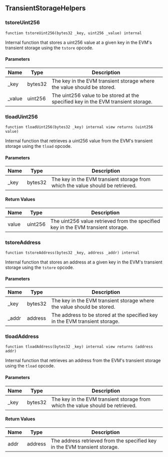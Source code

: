 ## TransientStorageHelpers

### tstoreUint256

```solidity
function tstoreUint256(bytes32 _key, uint256 _value) internal
```

Internal function that stores a uint256 value at a given key in the EVM's transient storage using the `tstore` opcode.

#### Parameters

| Name | Type | Description |
| ---- | ---- | ----------- |
| _key | bytes32 | The key in the EVM transient storage where the value should be stored. |
| _value | uint256 | The uint256 value to be stored at the specified key in the EVM transient storage. |

### tloadUint256

```solidity
function tloadUint256(bytes32 _key) internal view returns (uint256 value)
```

Internal function that retrieves a uint256 value from the EVM's transient storage using the `tload` opcode.

#### Parameters

| Name | Type | Description |
| ---- | ---- | ----------- |
| _key | bytes32 | The key in the EVM transient storage from which the value should be retrieved. |

#### Return Values

| Name | Type | Description |
| ---- | ---- | ----------- |
| value | uint256 | The uint256 value retrieved from the specified key in the EVM transient storage. |

### tstoreAddress

```solidity
function tstoreAddress(bytes32 _key, address _addr) internal
```

Internal function that stores an address at a given key in the EVM's transient storage using the `tstore` opcode.

#### Parameters

| Name | Type | Description |
| ---- | ---- | ----------- |
| _key | bytes32 | The key in the EVM transient storage where the value should be stored. |
| _addr | address | The address to be stored at the specified key in the EVM transient storage. |

### tloadAddress

```solidity
function tloadAddress(bytes32 _key) internal view returns (address addr)
```

Internal function that retrieves an address from the EVM's transient storage using the `tload` opcode.

#### Parameters

| Name | Type | Description |
| ---- | ---- | ----------- |
| _key | bytes32 | The key in the EVM transient storage from which the value should be retrieved. |

#### Return Values

| Name | Type | Description |
| ---- | ---- | ----------- |
| addr | address | The address retrieved from the specified key in the EVM transient storage. |

